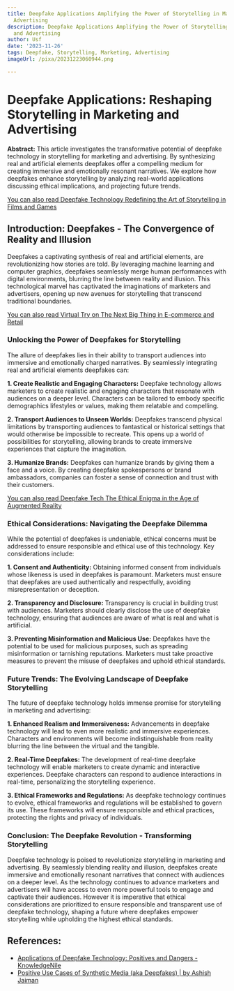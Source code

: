 ```yaml
---
title: Deepfake Applications Amplifying the Power of Storytelling in Marketing and
  Advertising
description: Deepfake Applications Amplifying the Power of Storytelling in Marketing
  and Advertising
author: Usf
date: '2023-11-26'
tags: Deepfake, Storytelling, Marketing, Advertising
imageUrl: /pixa/20231223060944.png

---
```

# Deepfake Applications:  Reshaping  Storytelling in Marketing and Advertising

**Abstract:** This article investigates the transformative potential of deepfake technology in storytelling for marketing and advertising. By synthesizing real and artificial elements deepfakes offer a  compelling medium for creating immersive and emotionally  resonant narratives. We explore how deepfakes enhance storytelling by analyzing real-world applications  discussing ethical implications,  and projecting future trends.

[You can also read Deepfake Technology Redefining  the Art of Storytelling in Films and Games](Deepfake%20Technology%20Redefining%20the%20Art%20of%20Storytelling%20in%20Films%20and%20Games)


## Introduction: Deepfakes -  The Convergence of Reality and Illusion

Deepfakes a captivating synthesis of real and artificial elements, are revolutionizing how stories are told. By leveraging machine learning and computer graphics, deepfakes seamlessly merge human  performances with digital environments, blurring the line between reality and illusion.  This technological marvel has captivated the imaginations  of marketers and advertisers, opening up new avenues  for storytelling that transcend traditional boundaries.

[You can also read Virtual Try on The Next Big Thing in E-commerce and Retail](Virtual%20Try%20on%20The%20Next%20Big%20Thing%20in%20E-commerce%20and%20Retail)


### Unlocking the Power of Deepfakes for  Storytelling

The allure of deepfakes lies in their ability to transport audiences into immersive and emotionally charged narratives. By seamlessly integrating  real and artificial elements deepfakes can:

**1. Create  Realistic and Engaging Characters:**
Deepfake technology allows marketers to create realistic and  engaging  characters that resonate with  audiences on a deeper level.  Characters can be  tailored to  embody specific  demographics lifestyles or values, making them relatable and compelling.

**2.  Transport Audiences to Unseen Worlds:**
Deepfakes  transcend  physical limitations by transporting audiences to fantastical  or historical settings  that would otherwise be impossible to recreate. This opens up a world of possibilities for storytelling, allowing brands to create  immersive experiences that capture the imagination.

**3.  Humanize Brands:**
Deepfakes  can humanize brands by giving them a face and a voice. By creating deepfake spokespersons or brand ambassadors, companies can foster a sense of connection  and trust with their customers.

[You  can also read Deepfake Tech The Ethical Enigma in  the  Age of  Augmented Reality](Deepfake%20Tech%20The%20Ethical%20Enigma%20in%20the%20Age%20of%20Augmented%20Reality)


### Ethical Considerations: Navigating the Deepfake Dilemma

While the potential of deepfakes is undeniable, ethical concerns must be addressed to ensure responsible and ethical use of this technology. Key considerations include:

**1. Consent and Authenticity:**
Obtaining informed consent from  individuals whose likeness is used  in deepfakes is paramount. Marketers must ensure that  deepfakes are used authentically and respectfully, avoiding misrepresentation or deception.

**2. Transparency and Disclosure:**
Transparency is crucial in building trust with audiences. Marketers should clearly disclose the use of deepfake  technology, ensuring that audiences are aware of what is real and what  is artificial.

**3. Preventing Misinformation and Malicious Use:**
Deepfakes have the potential to be used for malicious purposes,  such as spreading misinformation or tarnishing reputations. Marketers must take proactive measures to prevent the misuse of deepfakes and uphold ethical standards.

### Future Trends: The Evolving Landscape of Deepfake Storytelling

The future of deepfake technology holds immense promise for storytelling in marketing and  advertising:

**1. Enhanced Realism and Immersiveness:**
Advancements  in deepfake technology will lead to even more realistic and immersive experiences. Characters and environments will  become indistinguishable from reality blurring the line between the virtual and the tangible.

**2. Real-Time Deepfakes:**
The development  of real-time deepfake  technology will  enable  marketers to create dynamic and interactive experiences. Deepfake characters can respond to audience interactions in real-time, personalizing the storytelling experience.

**3.  Ethical Frameworks and Regulations:**
As deepfake technology continues to evolve, ethical frameworks and regulations will be established to  govern its use. These frameworks  will  ensure  responsible and ethical  practices, protecting the rights and privacy of  individuals.

### Conclusion: The  Deepfake  Revolution - Transforming Storytelling

Deepfake technology is  poised to revolutionize storytelling in marketing and advertising. By seamlessly blending reality and illusion, deepfakes create immersive and emotionally resonant narratives that connect with  audiences on  a deeper level. As the technology continues to advance marketers  and advertisers will have access to  even more powerful tools to engage and captivate their audiences.  However it is imperative that ethical considerations are prioritized to ensure responsible and transparent use  of deepfake technology, shaping a future where deepfakes empower storytelling while upholding the highest ethical standards.

## References:
- [Applications of Deepfake Technology: Positives and Dangers - KnowledgeNile](https://www.knowledgenile.com/blogs/applications-of-deepfake-technology-positives-and-dangers)
- [Positive Use Cases of Synthetic Media (aka Deepfakes) | by Ashish Jaiman](https://towardsdatascience.com/positive-use-cases-of-deepfakes-49f510056387)
